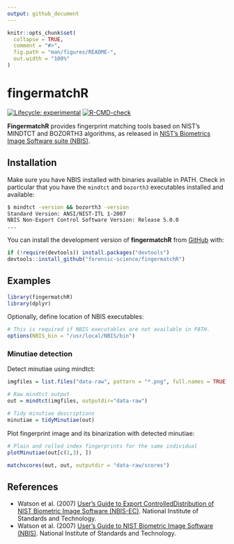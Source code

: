 ```yaml
---
output: github_document
---
```


<!-- README.md is generated from README.Rmd. Please edit that file -->

```r
knitr::opts_chunk$set(
  collapse = TRUE,
  comment = "#>",
  fig.path = "man/figures/README-",
  out.width = "100%"
)
```

# fingermatchR

<!-- badges: start -->
[![Lifecycle: experimental](https://img.shields.io/badge/lifecycle-experimental-orange.svg)](https://lifecycle.r-lib.org/articles/stages.html#experimental)
[![R-CMD-check](https://github.com/forensic-science/fingermatchR/workflows/R-CMD-check/badge.svg)](https://github.com/forensic-science/fingermatchR/actions)
<!-- badges: end -->

**FingermatchR** provides fingerprint matching tools based on NIST's MINDTCT and BOZORTH3 algorithms, as released in [NIST's Biometrics Image Software suite (NBIS)](https://www.nist.gov/services-resources/software/nist-biometric-image-software-nbis).

## Installation

Make sure you have NBIS installed with binaries available in PATH. Check in particular that you have the `mindtct` and `bozorth3` executables installed and available:
```bash
$ mindtct -version && bozorth3 -version
Standard Version: ANSI/NIST-ITL 1-2007
NBIS Non-Export Control Software Version: Release 5.0.0
...
```

You can install the development version of **fingermatchR** from [GitHub](https://github.com/) with:

``` r
if (!require(devtools)) install.packages("devtools")
devtools::install_github("forensic-science/fingermatchR")
```

## Examples

```r
library(fingermatchR)
library(dplyr)
```

Optionally, define location of NBIS executables:

```r
# This is required if NBIS executables are not available in PATH.
options(NBIS_bin = "/usr/local/NBIS/bin")
```

### Minutiae detection

Detect minutiae using mindtct:

```r
imgfiles = list.files("data-raw", pattern = "*.png", full.names = TRUE)

# Raw mindtct output
out = mindtct(imgfiles, outputdir="data-raw")

# Tidy minutiae descriptions
minutiae = tidyMinutiae(out)
```
Plot fingerprint image and its binarization with detected minutiae:

```r
# Plain and rolled index fingerprints for the same individual
plotMinutiae(out[c(1,3), ])
```

```r
matchscores(out, out, outputdir = "data-raw/scores")
```


## References

-   Watson et al. (2007) [User's Guide to Export ControlledDistribution of NIST Biometric Image Software (NBIS-EC)](https://nvlpubs.nist.gov/nistpubs/Legacy/IR/nistir7391.pdf). National Institute of Standards and Technology.
- Watson et al. (2007) [User's Guide to NIST Biometric Image Software (NBIS)](https://nvlpubs.nist.gov/nistpubs/Legacy/IR/nistir7392.pdf). National Institute of Standards and Technology.
